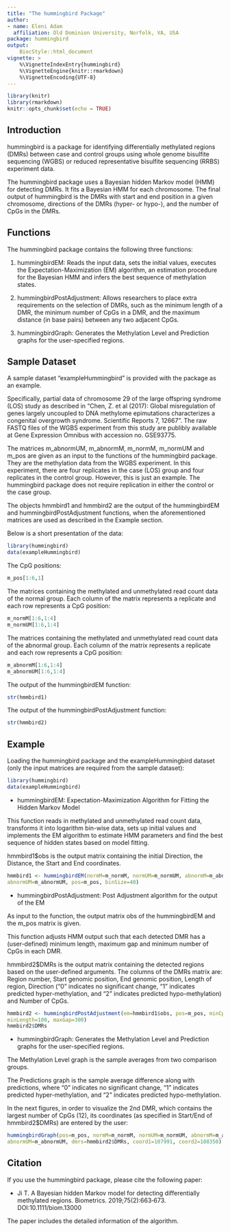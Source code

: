 ---
title: "The hummingbird Package"
author:
- name: Eleni Adam
  affiliation: Old Dominion University, Norfolk, VA, USA
package: hummingbird
output: 
    BiocStyle::html_document
vignette: >
	%\VignetteIndexEntry{hummingbird}
    %\VignetteEngine{knitr::rmarkdown}
    %\VignetteEncoding{UTF-8}
---

```{r setup, include=TRUE}
library(knitr)
library(rmarkdown)
knitr::opts_chunk$set(echo = TRUE)
```

## Introduction

hummingbird is a package for identifying differentially methylated regions (DMRs) between case and
control groups using whole genome bisulfite sequencing (WGBS) or reduced representative bisulfite
sequencing (RRBS) experiment data.

The hummingbird package uses a Bayesian hidden Markov model (HMM) for detecting DMRs. It fits a 
Bayesian HMM for each chromosome. The final output of hummingbird is the DMRs with start and end 
position in a given chromosome, directions of the DMRs (hyper- or hypo-), and the number of CpGs 
in the DMRs. 

## Functions

The hummingbird package contains the following three functions: 

(1) hummingbirdEM: Reads the input data, sets the initial values, executes the Expectation-Maximization 
(EM) algorithm, an estimation procedure for the Bayesian HMM and infers the best sequence of methylation 
states.

(2) hummingbirdPostAdjustment: Allows researchers to place extra requirements on the selection of DMRs, 
such as the minimum length of a DMR, the minimum number of CpGs in a DMR, and the maximum distance 
(in base pairs) between any two adjacent CpGs.

(3) hummingbirdGraph: Generates the Methylation Level and Prediction graphs for the user-specified regions.

## Sample Dataset

A sample dataset "exampleHummingbird" is provided with the package as an example. 

Specifically, partial data of chromosome 29 of the large offspring syndrome (LOS) study as described in "Chen, Z. et al (2017): Global misregulation of genes largely uncoupled to DNA methylome epimutations characterizes a congenital overgrowth syndrome. Scientific Reports 7, 12667". The raw FASTQ files of the WGBS experiment from this study are publibly available at Gene Expression Omnibus with accession no. GSE93775.

The matrices m_abnormUM, m_abnormM, m_normM, m_normUM and m_pos are given as an input to the functions of the hummingbird package. They are the methylation data from the WGBS experiment. In this experiment, there are four replicates in the case (LOS) group and four replicates in the control group. However, this is just an example. The hummingbird package does not require replication in either the control or the case group.

The objects hmmbird1 and hmmbird2 are the output of the hummingbirdEM and hummingbirdPostAdjustment functions, when the aforementioned matrices are used as described in the Example section.

Below is a short presentation of the data:

```{r sampleDataset}
library(hummingbird)
data(exampleHummingbird)
```

The CpG positions:
```{r sampleDataset_pos}
m_pos[1:6,1]
```

The matrices containing the methylated and unmethylated read count data of the normal group. Each column of the matrix represents a replicate and each row represents a CpG position:
```{r sampleDataset_norm}
m_normM[1:6,1:4]
m_normUM[1:6,1:4]
```

The matrices containing the methylated and unmethylated read count data of the abnormal group. Each column of the matrix represents a replicate and each row represents a CpG position:
```{r sampleDataset_abnorm}
m_abnormM[1:6,1:4]
m_abnormUM[1:6,1:4]
```

The output of the hummingbirdEM function:
```{r sampleDataset_hmmbird_em}
str(hmmbird1)
```

The output of the hummingbirdPostAdjustment function:
```{r sampleDataset_hmmbird_postadj}
str(hmmbird2)
```


## Example

Loading the hummingbird package and the exampleHummingbird dataset (only the input matrices are required from the sample dataset):

```{r hummingbird}
library(hummingbird)
data(exampleHummingbird)
```

- hummingbirdEM: Expectation-Maximization Algorithm for Fitting the Hidden Markov Model

This function reads in methylated and unmethylated read count data, transforms it into logarithm bin-wise data, sets up initial values and implements the EM algorithm to estimate HMM parameters and find the best sequence of hidden states based on model fitting.

hmmbird1$obs is the output matrix containing the initial Direction, the Distance, the Start and End coordinates.

```{r hummingbird_em}
hmmbird1 <- hummingbirdEM(normM=m_normM, normUM=m_normUM, abnormM=m_abnormM, 
abnormUM=m_abnormUM, pos=m_pos, binSize=40)
```

- hummingbirdPostAdjustment: Post Adjustment algorithm for the output of the EM

As input to the function, the output matrix obs of the hummingbirdEM and the m_pos matrix is given.

This function adjusts HMM output such that each detected DMR has a (user-defined) minimum length, maximum gap and minimum number of CpGs in each DMR.

hmmbird2$DMRs is the output matrix containing the detected regions based on the user-defined arguments. The columns of the DMRs matrix are: Region number, Start genomic position, End genomic position, Length of region, Direction ("0" indicates no significant change, "1" indicates predicted hyper-methylation, and "2" indicates predicted hypo-methylation) and Number of CpGs.

```{r hummingbird_postAdjustment}
hmmbird2 <- hummingbirdPostAdjustment(em=hmmbird1$obs, pos=m_pos, minCpGs=10, 
minLength=100, maxGap=300)
hmmbird2$DMRs
```

- hummingbirdGraph: Generates the Methylation Level and Prediction graphs for the user-specified regions.

The Methylation Level graph is the sample averages from two comparison groups. 

The Predictions graph is the sample average difference along with predictions, where "0" indicates no significant change, "1" indicates predicted hyper-methylation, and "2" indicates predicted hypo-methylation.

In the next figures, in order to visualize the 2nd DMR, which contains the largest number of CpGs (12), its coordinates (as specified in Start/End of hmmbird2$DMRs) are entered by the user:

```{r hummingbird_graph}
hummingbirdGraph(pos=m_pos, normM=m_normM, normUM=m_normUM, abnormM=m_abnormM, 
abnormUM=m_abnormUM, dmrs=hmmbird2$DMRs, coord1=107991, coord2=108350)
```

## Citation

If you use the hummingbird package, please cite the following paper:

- Ji T. A Bayesian hidden Markov model for detecting differentially methylated regions. Biometrics. 2019;75(2):663‐673. DOI:10.1111/biom.13000

The paper includes the detailed information of the algorithm.


